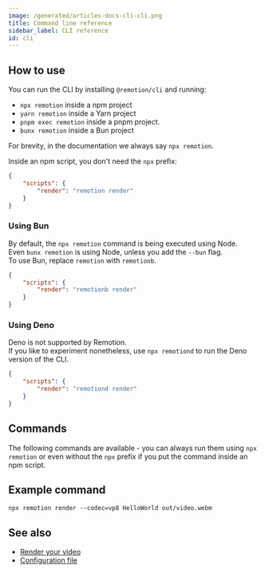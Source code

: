 ```yaml
---
image: /generated/articles-docs-cli-cli.png
title: Command line reference
sidebar_label: CLI reference
id: cli
---
```



## How to use

You can run the CLI by installing `@remotion/cli` and running:

- `npx remotion` inside a npm project
- `yarn remotion` inside a Yarn project
- `pnpm exec remotion` inside a pnpm project.
- `bunx remotion` inside a Bun project

For brevity, in the documentation we always say `npx remotion`.

Inside an npm script, you don't need the `npx` prefix:

```json title="package.json"
{
	"scripts": {
		"render": "remotion render"
	}
}
```

### Using Bun<AvailableFrom v="4.0.118" />

By default, the `npx remotion` command is being executed using Node.  
Even `bunx remotion` is using Node, unless you add the `--bun` flag.  
To use Bun, replace `remotion` with `remotionb`.

```json title="package.json"
{
	"scripts": {
		"render": "remotionb render"
	}
}
```

### Using Deno<AvailableFrom v="4.0.227" />

Deno is not supported by Remotion.  
If you like to experiment nonetheless, use `npx remotiond` to run the Deno version of the CLI.

```json title="package.json"
{
	"scripts": {
		"render": "remotiond render"
	}
}
```

## Commands

The following commands are available - you can always run them using `npx remotion` or even without the `npx` prefix if you put the command inside an npm script.

<TableOfContents />

## Example command

```
npx remotion render --codec=vp8 HelloWorld out/video.webm
```

## See also

- [Render your video](/docs/render)
- [Configuration file](/docs/config)
